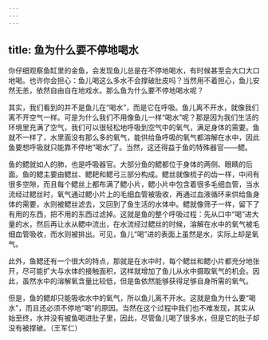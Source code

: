 ```yaml
---
---
---
```

title: 鱼为什么要不停地喝水
---




你仔细观察鱼缸里的金鱼，会发现鱼儿总是在不停地喝水，有时候甚至会大口大口地喝。也许你会担心：鱼儿喝这么多水不会撑破肚皮吗？当然用不着担心，鱼儿安然无恙，依然自由自在地戏水。那么鱼为什么要不停地喝水呢？

其实，我们看到的并不是鱼儿在“喝水”，而是它在呼吸。鱼儿离不开水，就像我们离不开空气一样。可是为什么我们不用像鱼儿一样“喝水”呢？那是因为我们生活的环境里充满了空气，我们可以很轻松地呼吸到空气中的氧气，满足身体的需要。鱼就不一样了，水里面没有那么多的氧气，能供给鱼呼吸的氧气都溶解在水中，因此鱼要想呼吸就只能靠不停地“喝水”了。当然，这还得益于鱼的特殊器官——鳃。



鱼的鳃就如人的肺，也是呼吸器官。大部分鱼的鳃都位于身体的两侧、眼睛的后面。鱼的鳃主要由鳃丝、鳃耙和鳃弓三部分构成。鳃丝就像梳子的齿一样，中间有很多空隙，而且每个鳃丝上都布满了鳃小片，鳃小片中包含着很多毛细血管，当水流经过鳃丝时，氧气通过鳃小片上的毛细血管被吸收，再通过血液循环来供给鱼身体的需要，水则被鳃丝滤去，又回到了鱼生活的水体中。鳃就像筛子一样，留下了有用的东西，把不用的东西过滤掉。这就是鱼的整个呼吸过程：先从口中“喝”进大量的水，然后再让水从鳃中流出，在水流经过鳃丝的时候，溶解在水中的氧气被毛细血管吸收，而水则被排出。可见，鱼儿“喝”进的表面上虽然是水，实际上却是氧气。

此外，鱼鳃还有一个很大的特点，那就是在水中时，每个鳃丝和鳃小片都充分地张开，尽可能扩大与水体的接触面积，这样就增加了鱼儿从水中摄取氧气的机会。因此，虽然水中的溶解氧含量比较低，但是鱼依然能够获得足够自身所需的氧气。



但是，鱼的鳃却只能吸收水中的氧气，所以鱼儿离不开水。这就是鱼为什么要“喝水”，而且还必须不停地“喝”的原因。当然在这个过程中我们也不难发现，其实从始至终，水并没有被鱼喝进肚子里，因此，尽管鱼儿喝了很多水，但是它的肚子却没有被撑破。（王军仁）